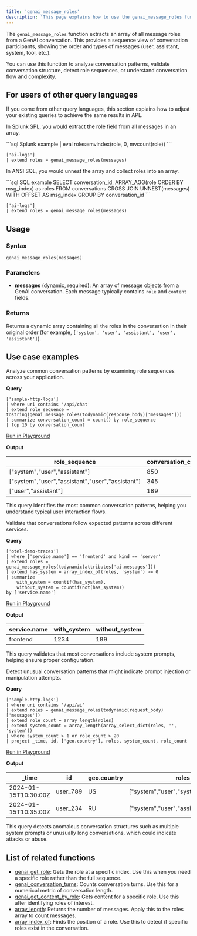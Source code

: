 ```yaml
---
title: 'genai_message_roles'
description: 'This page explains how to use the genai_message_roles function in APL.'
---
```


The `genai_message_roles` function extracts an array of all message roles from a GenAI conversation. This provides a sequence view of conversation participants, showing the order and types of messages (user, assistant, system, tool, etc.).

You can use this function to analyze conversation patterns, validate conversation structure, detect role sequences, or understand conversation flow and complexity.

## For users of other query languages

If you come from other query languages, this section explains how to adjust your existing queries to achieve the same results in APL.

<AccordionGroup>
<Accordion title="Splunk SPL users">

In Splunk SPL, you would extract the role field from all messages in an array.

<CodeGroup>
```sql Splunk example
| eval roles=mvindex(role, 0, mvcount(role))
```

```kusto APL equivalent
['ai-logs']
| extend roles = genai_message_roles(messages)
```
</CodeGroup>

</Accordion>
<Accordion title="ANSI SQL users">

In ANSI SQL, you would unnest the array and collect roles into an array.

<CodeGroup>
```sql SQL example
SELECT 
  conversation_id,
  ARRAY_AGG(role ORDER BY msg_index) as roles
FROM conversations
CROSS JOIN UNNEST(messages) WITH OFFSET AS msg_index
GROUP BY conversation_id
```

```kusto APL equivalent
['ai-logs']
| extend roles = genai_message_roles(messages)
```
</CodeGroup>

</Accordion>
</AccordionGroup>

## Usage

### Syntax

```kusto
genai_message_roles(messages)
```

### Parameters

- **messages** (dynamic, required): An array of message objects from a GenAI conversation. Each message typically contains `role` and `content` fields.

### Returns

Returns a dynamic array containing all the roles in the conversation in their original order (for example, `['system', 'user', 'assistant', 'user', 'assistant']`).

## Use case examples

<Tabs>
<Tab title="Log analysis">

Analyze common conversation patterns by examining role sequences across your application.

**Query**

```kusto
['sample-http-logs']
| where uri contains '/api/chat'
| extend role_sequence = tostring(genai_message_roles(todynamic(response_body)['messages']))
| summarize conversation_count = count() by role_sequence
| top 10 by conversation_count
```

[Run in Playground](https://play.axiom.co/axiom-play-qf1k/query?initForm=%7B%22apl%22%3A%22%5B'sample-http-logs'%5D%20%7C%20where%20uri%20contains%20'%2Fapi%2Fchat'%20%7C%20extend%20role_sequence%20%3D%20tostring(genai_message_roles(todynamic(response_body)%5B'messages'%5D))%20%7C%20summarize%20conversation_count%20%3D%20count()%20by%20role_sequence%20%7C%20top%2010%20by%20conversation_count%22%7D)

**Output**

| role_sequence | conversation_count |
|---------------|--------------------|
| ["system","user","assistant"] | 850 |
| ["system","user","assistant","user","assistant"] | 345 |
| ["user","assistant"] | 189 |

This query identifies the most common conversation patterns, helping you understand typical user interaction flows.

</Tab>
<Tab title="OpenTelemetry traces">

Validate that conversations follow expected patterns across different services.

**Query**

```kusto
['otel-demo-traces']
| where ['service.name'] == 'frontend' and kind == 'server'
| extend roles = genai_message_roles(todynamic(attributes['ai.messages']))
| extend has_system = array_index_of(roles, 'system') >= 0
| summarize 
    with_system = countif(has_system),
    without_system = countif(not(has_system))
by ['service.name']
```

[Run in Playground](https://play.axiom.co/axiom-play-qf1k/query?initForm=%7B%22apl%22%3A%22%5B'otel-demo-traces'%5D%20%7C%20where%20%5B'service.name'%5D%20%3D%3D%20'frontend'%20and%20kind%20%3D%3D%20'server'%20%7C%20extend%20roles%20%3D%20genai_message_roles(todynamic(attributes%5B'ai.messages'%5D))%20%7C%20extend%20has_system%20%3D%20array_index_of(roles%2C%20'system')%20%3E%3D%200%20%7C%20summarize%20with_system%20%3D%20countif(has_system)%2C%20without_system%20%3D%20countif(not(has_system))%20by%20%5B'service.name'%5D%22%7D)

**Output**

| service.name | with_system | without_system |
|--------------|-------------|----------------|
| frontend | 1234 | 189 |

This query validates that most conversations include system prompts, helping ensure proper configuration.

</Tab>
<Tab title="Security logs">

Detect unusual conversation patterns that might indicate prompt injection or manipulation attempts.

**Query**

```kusto
['sample-http-logs']
| where uri contains '/api/ai'
| extend roles = genai_message_roles(todynamic(request_body)['messages'])
| extend role_count = array_length(roles)
| extend system_count = array_length(array_select_dict(roles, '', 'system'))
| where system_count > 1 or role_count > 20
| project _time, id, ['geo.country'], roles, system_count, role_count
```

[Run in Playground](https://play.axiom.co/axiom-play-qf1k/query?initForm=%7B%22apl%22%3A%22%5B'sample-http-logs'%5D%20%7C%20where%20uri%20contains%20'%2Fapi%2Fai'%20%7C%20extend%20roles%20%3D%20genai_message_roles(todynamic(request_body)%5B'messages'%5D)%20%7C%20extend%20role_count%20%3D%20array_length(roles)%20%7C%20extend%20system_count%20%3D%20array_length(array_select_dict(roles%2C%20''%2C%20'system'))%20%7C%20where%20system_count%20%3E%201%20or%20role_count%20%3E%2020%20%7C%20project%20_time%2C%20id%2C%20%5B'geo.country'%5D%2C%20roles%2C%20system_count%2C%20role_count%22%7D)

**Output**

| _time | id | geo.country | roles | system_count | role_count |
|-------|----|--------------|---------| ------------|-----------|
| 2024-01-15T10:30:00Z | user_789 | US | ["system","user","system","assistant"] | 2 | 4 |
| 2024-01-15T10:35:00Z | user_234 | RU | ["system","user","assistant",...] | 1 | 24 |

This query detects anomalous conversation structures such as multiple system prompts or unusually long conversations, which could indicate attacks or abuse.

</Tab>
</Tabs>

## List of related functions

- [genai_get_role](/apl/scalar-functions/genai-functions/genai-get-role): Gets the role at a specific index. Use this when you need a specific role rather than the full sequence.
- [genai_conversation_turns](/apl/scalar-functions/genai-functions/genai-conversation-turns): Counts conversation turns. Use this for a numerical metric of conversation length.
- [genai_get_content_by_role](/apl/scalar-functions/genai-functions/genai-get-content-by-role): Gets content for a specific role. Use this after identifying roles of interest.
- [array_length](/apl/scalar-functions/array-functions/array-length): Returns the number of messages. Apply this to the roles array to count messages.
- [array_index_of](/apl/scalar-functions/array-functions/array-index-of): Finds the position of a role. Use this to detect if specific roles exist in the conversation.

